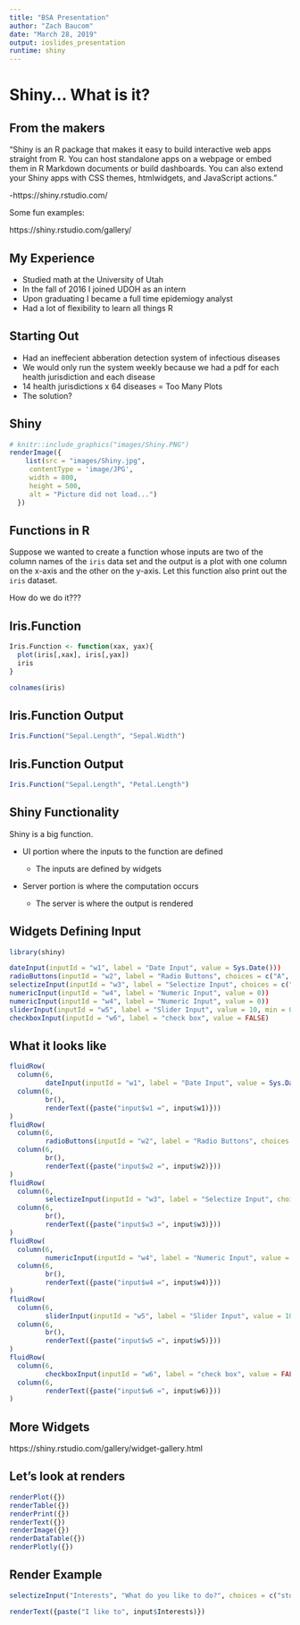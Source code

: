 ```yaml
---
title: "BSA Presentation"
author: "Zach Baucom"
date: "March 28, 2019"
output: ioslides_presentation
runtime: shiny
---
```


# Shiny... What is it?

## From the makers

"Shiny is an R package that makes it easy to build interactive web apps straight from R. You can host standalone apps on a webpage or embed them in R Markdown documents or build dashboards. You can also extend your Shiny apps with CSS themes, htmlwidgets, and JavaScript actions."

-https://shiny.rstudio.com/

Some fun examples:

https://shiny.rstudio.com/gallery/

## My Experience

* Studied math at the University of Utah
* In the fall of 2016 I joined UDOH as an intern
* Upon graduating I became a full time epidemiogy analyst
* Had a lot of flexibility to learn all things R

## Starting Out

* Had an ineffecient abberation detection system of infectious diseases
* We would only run the system weekly because we had a pdf for each health jurisdiction and each disease 
* 14 health jurisdictions x 64 diseases = Too Many Plots
* The solution?

## Shiny



```r
# knitr::include_graphics("images/Shiny.PNG")
renderImage({
    list(src = "images/Shiny.jpg",
     contentType = 'image/JPG',
     width = 800,
     height = 500,
     alt = "Picture did not load...")
  })

```


## Functions in R

Suppose we wanted to create a function whose inputs are two of the column names of the `iris` data set and the output is a plot with one column on the x-axis and the other on the y-axis. Let this function also print out the `iris` dataset.

How do we do it???

## Iris.Function

```r
Iris.Function <- function(xax, yax){
  plot(iris[,xax], iris[,yax])
  iris
}
```



```r
colnames(iris)
```


## Iris.Function Output

```r
Iris.Function("Sepal.Length", "Sepal.Width")
```


## Iris.Function Output

```r
Iris.Function("Sepal.Length", "Petal.Length")
```

## Shiny Functionality

Shiny is a big function.

* UI portion where the inputs to the function are defined

    + The inputs are defined by widgets
  
* Server portion is where the computation occurs

    + The server is where the output is rendered
    
    
## Widgets Defining Input

```r
library(shiny)
```

```r

dateInput(inputId = "w1", label = "Date Input", value = Sys.Date()))
radioButtons(inputId = "w2", label = "Radio Buttons", choices = c("A", "B", "C"))
selectizeInput(inputId = "w3", label = "Selectize Input", choices = c("A", "B", "C"))
numericInput(inputId = "w4", label = "Numeric Input", value = 0))
numericInput(inputId = "w4", label = "Numeric Input", value = 0))
sliderInput(inputId = "w5", label = "Slider Input", value = 10, min = 0, max = 100))
checkboxInput(inputId = "w6", label = "check box", value = FALSE)
```

## What it looks like

```r
fluidRow(
  column(6,
         dateInput(inputId = "w1", label = "Date Input", value = Sys.Date())),
  column(6,
         br(),
         renderText({paste("input$w1 =", input$w1)}))
)
fluidRow(
  column(6,
         radioButtons(inputId = "w2", label = "Radio Buttons", choices = c("A", "B", "C"))),
  column(6,
         br(),
         renderText({paste("input$w2 =", input$w2)}))
)
fluidRow(
  column(6,
         selectizeInput(inputId = "w3", label = "Selectize Input", choices = c("A", "B", "C"))),
  column(6,
         br(),
         renderText({paste("input$w3 =", input$w3)}))
)
fluidRow(
  column(6,
         numericInput(inputId = "w4", label = "Numeric Input", value = 0)),
  column(6,
         br(),
         renderText({paste("input$w4 =", input$w4)}))
)
fluidRow(
  column(6,
         sliderInput(inputId = "w5", label = "Slider Input", value = 10, min = 0, max = 100)),
  column(6,
         br(),
         renderText({paste("input$w5 =", input$w5)}))
)
fluidRow(
  column(6,
         checkboxInput(inputId = "w6", label = "check box", value = FALSE)),
  column(6,
         renderText({paste("input$w6 =", input$w6)}))
)
```


## More Widgets

https://shiny.rstudio.com/gallery/widget-gallery.html

## Let's look at renders

```r
renderPlot({})
renderTable({})
renderPrint({})
renderText({})
renderImage({})
renderDataTable({})
renderPlotly({})
```

## Render Example

```r
selectizeInput("Interests", "What do you like to do?", choices = c("study for quals.", "go to the movies.", "go on runs.", "SLEEP!!!"))

renderText({paste("I like to", input$Interests)})
```





